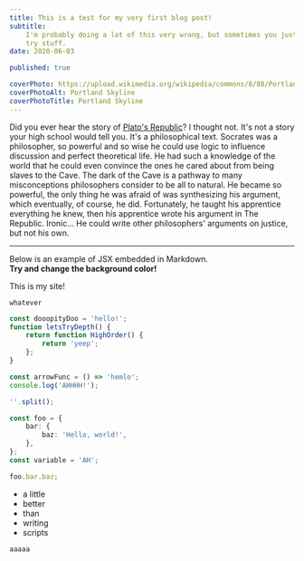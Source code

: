 ```yaml
---
title: This is a test for my very first blog post!
subtitle:
    I'm probably doing a lot of this very wrong, but sometimes you just gotta
    try stuff.
date: 2020-06-03

published: true

coverPhoto: https://upload.wikimedia.org/wikipedia/commons/8/88/Portland_and_Mt._Hood_from_Pittock_Mansion.jpg
coverPhotoAlt: Portland Skyline
coverPhotoTitle: Portland Skyline
---
```


Did you ever hear the story of
[Plato's Republic](<https://en.wikipedia.org/wiki/Republic_(Plato)>)? I thought
not. It's not a story your high school would tell you. It's a philosophical
text. Socrates was a philosopher, so powerful and so wise he could use logic to
influence discussion and perfect theoretical life. He had such a knowledge of
the world that he could even convince the ones he cared about from being slaves
to the Cave. The dark of the Cave is a pathway to many misconceptions
philosophers consider to be all to natural. He became so powerful, the only
thing he was afraid of was synthesizing his argument, which eventually, of
course, he did. Fortunately, he taught his apprentice everything he knew, then
his apprentice wrote his argument in The Republic. Ironic... He could write
other philosophers' arguments on justice, but not his own.

---

Below is an example of JSX embedded in Markdown. <br /> **Try and change the
background color!**

This is my site!

`whatever`

```ts
const dooopityDoo = 'hello!';
function letsTryDepth() {
    return function HighOrder() {
        return 'yeep';
    };
}

const arrowFunc = () => 'hemlo';
console.log('AHHHH!');

''.split();

const foo = {
    bar: {
        baz: 'Hello, world!',
    },
};
const variable = 'AH';

foo.bar.baz;
```

-   a little
-   better
-   than
-   writing
-   scripts

```
aaaaa
```

